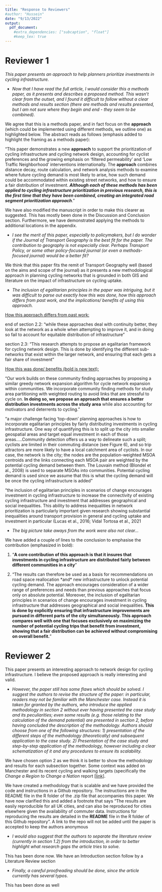 ```yaml
---
title: "Response to Reviewers"
#author: "Hussein"
date: "9/13/2022"
output:
  pdf_document:
    #extra_dependencies: ["subcaption", "float"]
    #keep_tex: true
---
```


# Reviewer 1

*This paper presents an approach to help planners prioritize investments in cycling infrastructure.*

-   *Now that I have read the full article, I would consider this a methods paper, as it presents and describes a proposed method. This wasn't clear from the outset, and I found it difficult to follow without a clear methods and results section (there are methods and results presented, but I am not sure where they begin and end - they seem to be combined).*

We agree that this is a methods paper, and in fact focus on the **approach**​ (which could be implemented using different methods, we outline one) as highlighted below. The abstract reads as follows (emphasis added to highlight the framing as a methods paper):

"This paper demonstrates a new **approach** to support the prioritization of cycling infrastructure and cycling network design, accounting for cyclist preferences and the growing emphasis on 'filtered permeability' and 'Low Traffic Neighborhood' interventions internationally. The **approach** combines distance decay, route calculation, and network analysis methods to examine where future cycling demand is most likely to arise, how such demand could be accommodated within existing street networks, and how to ensure a fair distribution of investment. ***Although each of these methods has been applied to cycling infrastructure prioritization in previous research, this is the first time that they have been combined, creating an integrated road segment prioritization approach***."

We have also modified the manuscript in order to make this clearer as suggested. This has mostly been done in the Discussion and Conclusion section. Furthermore, we have demonstrated applying the methods to additional locations in the appendix.

-   *I see the merit of this paper, especially to policymakers, but I do wonder if the Journal of Transport Geography is the best fit for the paper. The contribution to geography is not especially clear. Perhaps Transport Policy, or some other policy-focused journal (or even a methods-focused journal) would be a better fit?*

We think that this paper fits the remit of Transport Geography well (based on the aims and scope of the journal) as it presents a new methodological approach in planning cycling networks that is grounded in both GIS and literature on the impact of infrastructure on cycling uptake.

-   *The inclusion of egalitarian principles in the paper was intriguing, but it was difficult to parse out exactly how this was done, how this approach differs from past work, and the implications/ benefits of using this approach.*

[How this approach differs from past work:]{.ul}

end of section 2.2: "while these approaches deal with continuity better, they look at the network as a whole when attempting to improve it, and in doing so fail to account for equitable distribution of infrastructure"

section 2.3: "This research attempts to propose an egalitarian framework for cycling network design. This is done by identifying the different sub-networks that exist within the larger network, and ensuring that each gets a fair share of investment"

[How this was done/ benefits (bold is new text):]{.ul}

"Our work builds on these community finding approaches by proposing a similar greedy network expansion algorithm for cycle network expansion within communities. We incorporate community finding methods for study area partitioning with weighted routing to avoid links that are stressful to cycle on. **In doing so, we propose an approach that ensures a better distribution investments across the study area** while also accounting for motivators and deterrents to cycling."

"a major challenge facing 'top-down' planning approaches is how to incorporate egalitarian principles by fairly distributing investments in cycling infrastructure. One way of quantifying this is to split up the city into smaller geospatial areas and target equal investment in each of those areas.....Community detection offers us a way to delineate such a split; cyclists are limited in their commuting distance (see Figure 6), and so trip attractors are more likely to have a local catchment area of cyclists. In our case, the network is the city; the nodes are the population-weighted MSOA centroids and the links connecting each MSOA pair are weighted by the potential cycling demand between them. The Louvain method (Blondel et al., 2008) is used to separate MSOAs into communities. Potential cycling demand is used since we assume that this is what the cycling demand will be once the cycling infrastructure is added"

"the inclusion of egalitarian principles in scenarios of change encourages investment in cycling infrastructure to increase the connectivity of existing cycling infrastructure and investment that addresses geographical and social inequalities. This ability to address inequalities in network prioritization is particularly important given research showing substantial inequalities around transport provision in general and cycling uptake and investment in particular (Lucas et al., 2016; Vidal Tortosa et al., 2021

-   *The big picture take aways from the work were also not clear...*

We have added a couple of lines to the conclusion to emphasise the contribution (emphasized in bold):

1.  "**A core contribution of this approach is that it insures that investments in cycling infrastructure are distributed fairly between different communities in a city**"

2.  "The results can therefore be used as a basis for recommendations on road space reallocation \*and\* new infrastructure to unlock potential cycling demand. The approach encourages consideration of a wider range of preferences and needs than previous approaches that focus only on absolute potential. Moreover, the inclusion of egalitarian principles in scenarios of change encourages investment in cycling infrastructure that addresses geographical and social inequalities. **This is done by explicitly ensuring that infrastructure improvements are pursued in different parts of the city simultaneously. This approach compares well with one that focuses exclusively on maximizing the number of potential cycling trips that benefit from investment, showing that a fair distribution can be achieved without compromising on overall benefit.**"

# Reviewer 2

This paper presents an interesting approach to network design for cycling infrastructure. I believe the proposed approach is really interesting and valid.

-   *However, the paper still has some flaws which should be solved. I suggest the authors to revise the structure of the paper: in particular, readers may not be familiar with the Manchester case. Instead it is taken for granted by the authors, who introduce the applied methodology in section 2 without ever having presented the case study and its peculiarities; even some results (e.g. those relating to the calculation of the demand potential) are presented in section 2, before having concluded the description of the methodology. Authors should choose from one of the following structures: 1) presentation of the different steps of the methodology (theoretically) and subsequent application to the case study. 2) Presentation of the case study and step-by-step application of the methodology, however including a clear schematization of it and any procedures to ensure its scalability.*

We have chosen option 2 as we think it is better to show the methodology and results for each subsection together. Some context was added on Manchester and its recent cycling and walking targets (specifically the *Change a Region to Change a Nation* report [[link](https://beeactive.tfgm.com/publications-and-downloads/)].

We have created a methodology that is scalable and we have provided the code and instructions in a Github repository. The instructions are in the README file in the R folder of the .zip file that accompanies this paper. We have now clarified this and added a footnote that says "The results are easily reproducible for all UK cities, and can also be reproduced for cities elsewhere given the availability of commuter data. Instructions for reproducing the results are detailed in the **README** file in the R folder of this Github repository". A link to the repo will not be added until the paper is accepted to keep the authors anonymous

-   *I would also suggest that the authors to separate the literature review (currently in section 1.2) from the introduction, in order to better highlight what research gaps the article tries to solve.*

This has been done now. We have an Introduction section follow by a Literature Review section

-   *Finally, a careful proofreading should be done, since the article currently has several typos.*

This has been done as well
